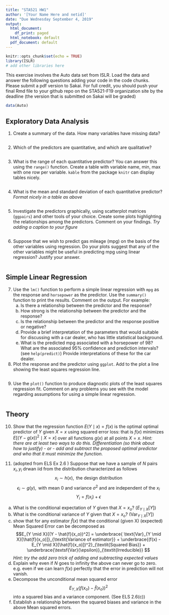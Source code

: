 ```yaml
---
title: "STA521 HW1"
author: '[Your Name Here and netid]'
date: "Due Wednesday September 4, 2019"
output:
  html_document:
    df_print: paged
  html_notebook: default
  pdf_document: default
---
```


```r
knitr::opts_chunk$set(echo = TRUE)
library(ISLR)
# add other libraries here
```

This exercise involves the Auto data set from ISLR.  Load the data and answer the following questions adding your code in the code chunks. Please submit a pdf version to Sakai.  For full credit, you should push your final Rmd file to your github repo on the STA521-F19 organization site by the deadline  (the version that is submitted on Sakai will be graded)

```r
data(Auto)
```

## Exploratory Data Analysis
1. Create a summary of the data.  How many variables have missing data?

```r

```


2.  Which of the predictors are quantitative, and which are qualitative?
```r

```

3. What is the range of each quantitative predictor? You can answer this using the `range()` function.   Create a table with variable name, min, max with one row per variable.   `kable` from the package `knitr` can display tables nicely.

```r

```

4. What is the mean and standard deviation of each quantitative predictor?  _Format nicely in a table as above_

```r

```


5. Investigate the predictors graphically, using scatterplot matrices  (`ggpairs`) and other tools of your choice. Create some plots
highlighting the relationships among the predictors. Comment
on your findings.  _Try adding a caption to your figure_
```r

```

6. Suppose that we wish to predict gas mileage (mpg) on the basis of the other variables using regression. Do your plots suggest that any of the other variables might be useful in predicting mpg using linear regression? Justify your answer.

```r

```


## Simple Linear Regression

7.  Use the `lm()` function to perform a simple linear 
regression with `mpg` as the response and `horsepower` as the
predictor. Use the `summary()` function to print the results.
Comment on the output.
For example:
    (a) Is there a relationship between the predictor and the response?
    (b) How strong is the relationship between the predictor and
the response?
    (c) Is the relationship between the predictor and the response
positive or negative?
    (d)  Provide a brief interpretation of the parameters that would suitable for discussing with a car dealer, who has little statistical background.
    (e) What is the predicted mpg associated with a horsepower of
98? What are the associated 95% confidence and prediction
intervals?   (see `help(predict)`) Provide interpretations of these for the car dealer.

8. Plot the response and the predictor using `ggplot`.  Add to the plot a line showing the least squares regression line. 
```r

```

9. Use the `plot()` function to produce diagnostic plots of the least squares regression fit. Comment on any problems you see with the model regarding assumptions for using a simple linear regression.  

```r

```

## Theory



10. Show that the  regression function $E(Y \mid x) = f(x)$ is the optimal 
optimal predictor of $Y$ given $X = x$ using squared error loss:  that is $f(x)$
minimizes $E[(Y - g(x))^2 \mid X =x]$ over all functions $g(x)$ at all points $X=x$.   _Hint:  there are at least two ways to do this.   Differentiation (so think about how to justify) - or - add and subtract the proposed optimal predictor and who that it must minimize the function._

11. (adopted from ELS Ex 2.6 ) Suppose that we have a sample of $N$ pairs $x_i, y_i$ drwan iid from the distribution characterized as follows 
$$ x_i \sim h(x), \text{ the design distribution}$$
$$ \epsilon_i \sim g(y), \text{ with mean 0 and variance } \sigma^2 \text{ and are independent of the } x_i $$
$$Y_i = f(x_i) + \epsilon$$
  (a) What is the conditional expectation of $Y$ given that $X = x_o$?  ($E_{Y \mid X}[Y]$)
  (b) What is the conditional variance of $Y$ given that $X = x_o$? ($\text{Var}_{Y \mid X}[Y]$)
  (c) show  that for any estimator $\hat{f}(x)$ that the conditional (given X) (expected)  Mean Squared Error can be decomposed as 
$$E_{Y \mid X}[(Y - \hat{f}(x_o))^2] = \underbrace{ \text{Var}_{Y \mid X}[\hat{f}(x_o)]}_{\textit{Variance of estimator}} +
\underbrace{(f(x) - E_{Y \mid X}[\hat{f}(x_o)])^2}_{\textit{Squared Bias}} + \underbrace{\textsf{Var}(\epsilon)}_{\textit{Irreducible}}
$$
 _Hint:  try the add zero trick of adding and subtracting expected values_
  (d) Explain why even if $N$ goes to infinity the above can never go to zero.
e.g. even if we can learn $f(x)$ perfectly that the error in prediction will not vanish.   
  (e) Decompose the unconditional mean squared error
$$E_{Y, X}(f(x_o) - \hat{f}(x_o))^2$$
into a squared bias and a variance component. (See ELS 2.6(c))
  (f) Establish a relationship between the squared biases and variance in the above Mean squared errors.

